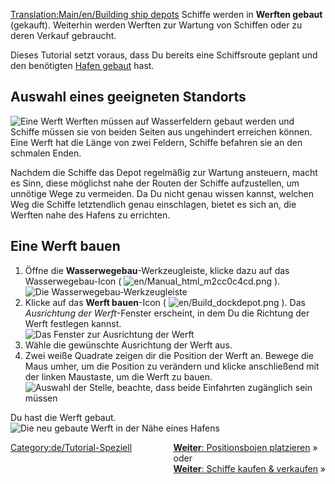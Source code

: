 [[Translation:Main/en/Building ship depots]]{{de/Tutorial}}
Schiffe werden in '''Werften gebaut''' (gekauft). Weiterhin werden Werften zur Wartung von Schiffen oder zu deren Verkauf gebraucht.

Dieses Tutorial setzt voraus, dass Du bereits eine Schiffsroute geplant und den benötigten [[Main/de/Hafen bauen|Hafen gebaut]] hast.

== Auswahl eines geeigneten Standorts ==
[[File:en/Shipdepot-construction-1.png|frame|none|Eine Werft]]
Werften müssen auf Wasserfeldern gebaut werden und Schiffe müssen sie von beiden Seiten aus ungehindert erreichen können. Eine Werft hat die Länge von zwei Feldern, Schiffe befahren sie an den schmalen Enden.

Nachdem die Schiffe das Depot regelmäßig zur Wartung ansteuern, macht es Sinn, diese möglichst nahe der Routen der Schiffe aufzustellen, um unnötige Wege zu vermeiden. Da Du nicht genau wissen kannst, welchen Weg die Schiffe letztendlich genau einschlagen, bietet es sich an, die Werften nahe des Hafens zu errichten.

== Eine Werft bauen ==
# Öffne die '''Wasserwegebau'''-Werkzeugleiste, klicke dazu auf das Wasserwegebau-Icon ( [[File:en/Manual html m2cc0c4cd.png]] ).<br/>[[File:de/Dock toolbar.png|frame|none|Die Wasserwegebau-Werkzeugleiste]]
# Klicke auf das '''Werft bauen'''-Icon ( [[File:en/Build dockdepot.png]] ). Das ''Ausrichtung der Werft''-Fenster erscheint, in dem Du die Richtung der Werft festlegen kannst.<br/>[[File:en/Ship-depot-orientation.png|frame|none|Das Fenster zur Ausrichtung der Werft]]
# Wähle die gewünschte Ausrichtung der Werft aus.
# Zwei weiße Quadrate zeigen dir die Position der Werft an. Bewege die Maus umher, um die Position zu verändern und klicke anschließend mit der linken Maustaste, um die Werft zu bauen.<br/>[[File:en/Shipdepot-construction-3.png|frame|none|Auswahl der Stelle, beachte, dass beide Einfahrten zugänglich sein müssen]]

Du hast die Werft gebaut.<br/>[[File:en/Shipdepot-construction-4.png|frame|none|Die neu gebaute Werft in der Nähe eines Hafens]]

<span style="float: right">[[Main/de/Positionsbojen platzieren|'''Weiter''': Positionsbojen platzieren]] &raquo;
<br />
oder
<br />
[[Main/de/Schiffe kaufen und verkaufen|'''Weiter''': Schiffe kaufen & verkaufen]] &raquo;</span>

[[Category:de/Tutorial-Speziell]]